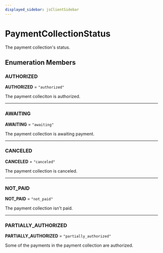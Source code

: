 ```yaml
---
displayed_sidebar: jsClientSidebar
---
```



# PaymentCollectionStatus

The payment collection's status.

## Enumeration Members

### AUTHORIZED

 **AUTHORIZED** = ``"authorized"``

The payment colleciton is authorized.

___

### AWAITING

 **AWAITING** = ``"awaiting"``

The payment collection is awaiting payment.

___

### CANCELED

 **CANCELED** = ``"canceled"``

The payment collection is canceled.

___

### NOT\_PAID

 **NOT\_PAID** = ``"not_paid"``

The payment collection isn't paid.

___

### PARTIALLY\_AUTHORIZED

 **PARTIALLY\_AUTHORIZED** = ``"partially_authorized"``

Some of the payments in the payment collection are authorized.
